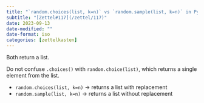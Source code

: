 ```yaml
---
title: "`random.choices(list, k=n)` vs `random.sample(list, k=n)` in Python"
subtitle: "[Zettel#117](/zettel/117)"
date: 2023-09-13
date-modified: ""
date-format: iso
categories: [zettelkasten]
---
```

Both return a list.

Do not confuse `.choices()` with `random.choice(list)`, which returns a single element from the list.

* `random.choices(list, k=n)` -> returns a list with replacement
* `random.sample(list, k=n)` -> returns a list without replacement
